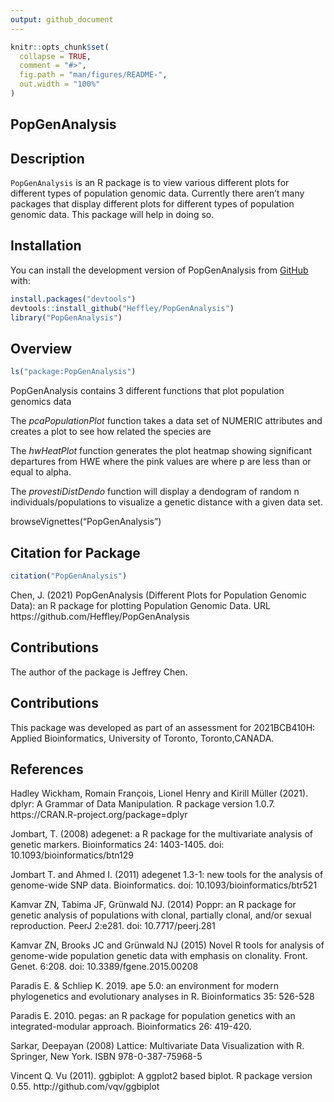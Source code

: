 ```yaml
---
output: github_document
---
```



```r
knitr::opts_chunk$set(
  collapse = TRUE,
  comment = "#>",
  fig.path = "man/figures/README-",
  out.width = "100%"
)
```

## PopGenAnalysis

<!-- badges: start -->
<!-- badges: end -->

## Description


`PopGenAnalysis` is an R package is to view various different plots for different types of population genomic data. Currently there aren't many packages that display different plots for different types of population genomic data. This package will help in doing so. 

## Installation

You can install the development version of PopGenAnalysis from [GitHub](https://github.com/) with:

``` r
install.packages("devtools")
devtools::install_github("Heffley/PopGenAnalysis")
library("PopGenAnalysis")
```

## Overview

``` r
ls("package:PopGenAnalysis")
```

PopGenAnalysis contains 3 different functions that plot population genomics data

The *pcaPopulationPlot* function takes a data set of NUMERIC attributes and creates a plot to see how related the species are

The *hwHeatPlot* function generates the plot heatmap showing significant departures from HWE
where the pink values are where p are less than or equal to alpha.

The *provestiDistDendo* function will display a dendogram of random n individuals/populations
to visualize  a genetic distance with a given data set.

browseVignettes("PopGenAnalysis")


## Citation for Package
```r
citation("PopGenAnalysis")
```
Chen, J. (2021) PopGenAnalysis (Different Plots for Population Genomic Data): an R package for
  plotting Population Genomic Data. URL https://github.com/Heffley/PopGenAnalysis

## Contributions

The author of the package is Jeffrey Chen. 

## Contributions

This package was developed as part of an assessment for 2021BCB410H: Applied Bioinformatics, University of Toronto, Toronto,CANADA.

## References

Hadley Wickham, Romain François, Lionel Henry and Kirill Müller (2021). dplyr: A Grammar of Data
  Manipulation. R package version 1.0.7. https://CRAN.R-project.org/package=dplyr
  
Jombart, T. (2008) adegenet: a R package for the multivariate analysis of genetic markers.
  Bioinformatics 24: 1403-1405. doi: 10.1093/bioinformatics/btn129

Jombart T. and Ahmed I. (2011) adegenet 1.3-1: new tools for the analysis of genome-wide SNP
  data. Bioinformatics. doi: 10.1093/bioinformatics/btr521

Kamvar ZN, Tabima JF, Grünwald NJ. (2014) Poppr: an R package for genetic analysis of
  populations with clonal, partially clonal, and/or sexual reproduction. PeerJ 2:e281. doi:
  10.7717/peerj.281

Kamvar ZN, Brooks JC and Grünwald NJ (2015) Novel R tools for analysis of genome-wide population
  genetic data with emphasis on clonality. Front. Genet. 6:208. doi: 10.3389/fgene.2015.00208

Paradis E. & Schliep K. 2019. ape 5.0: an environment for modern phylogenetics and evolutionary
  analyses in R. Bioinformatics 35: 526-528
  
Paradis E. 2010. pegas: an R package for population genetics with an integrated-modular
  approach. Bioinformatics 26: 419-420.

Sarkar, Deepayan (2008) Lattice: Multivariate Data Visualization with R. Springer, New York.
  ISBN 978-0-387-75968-5

Vincent Q. Vu (2011). ggbiplot: A ggplot2 based biplot. R package version 0.55.
  http://github.com/vqv/ggbiplot
